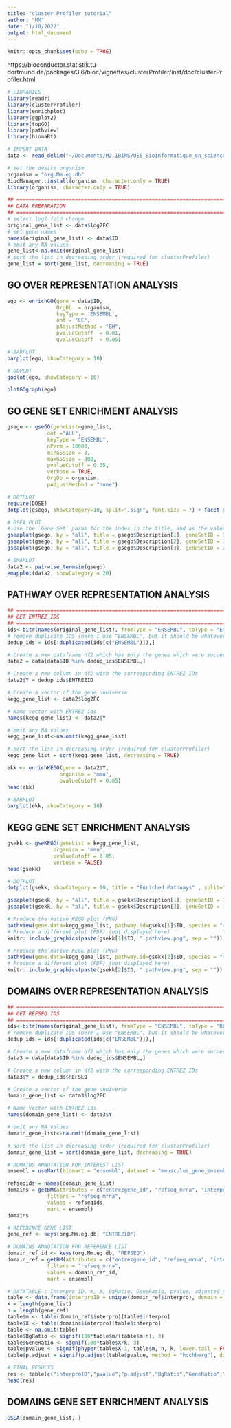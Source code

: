 ```yaml
---
title: "cluster Profiler tutorial"
author: "MM"
date: "1/10/2022"
output: html_document
---
```


```r
knitr::opts_chunk$set(echo = TRUE)
```

https://bioconductor.statistik.tu-dortmund.de/packages/3.6/bioc/vignettes/clusterProfiler/inst/doc/clusterProfiler.html

```r
# LIBRARIES
library(readr)
library(clusterProfiler)
library(enrichplot)
library(ggplot2)
library(topGO)
library(pathview)
library(biomaRt)
```

```r
# IMPORT DATA
data <- read_delim("~/Documents/M2.1BIMS/UE5_Bioinformatique_en_sciences_omiques/exemple.csv", delim = ";", escape_double = FALSE, trim_ws = TRUE)
```
```r
# set the desire organism
organism = "org.Mm.eg.db"
BiocManager::install(organism, character.only = TRUE)
library(organism, character.only = TRUE)
```

```r
## =======================================================================
## DATA PREPARATION 
## =======================================================================
# select log2 fold change 
original_gene_list <- data$log2FC
# set gene names
names(original_gene_list) <- data$ID
# omit any NA values 
gene_list<-na.omit(original_gene_list)
# sort the list in decreasing order (required for clusterProfiler)
gene_list = sort(gene_list, decreasing = TRUE)
```

## GO OVER REPRESENTATION ANALYSIS
```r
ego <- enrichGO(gene = data$ID,
                OrgDb  = organism,
                keyType = 'ENSEMBL',
                ont = "CC",
                pAdjustMethod = "BH",
                pvalueCutoff  = 0.01,
                qvalueCutoff  = 0.05)
```

```r
# BARPLOT
barplot(ego, showCategory = 10)
```
```r
# GOPLOT
goplot(ego, showCategory = 10)
```

```r
plotGOgraph(ego)
```

## GO GENE SET ENRICHMENT ANALYSIS
```r
gsego <- gseGO(geneList=gene_list, 
             ont ="ALL", 
             keyType = "ENSEMBL", 
             nPerm = 10000, 
             minGSSize = 3, 
             maxGSSize = 800, 
             pvalueCutoff = 0.05, 
             verbose = TRUE, 
             OrgDb = organism, 
             pAdjustMethod = "none")
```
```r
# DOTPLOT
require(DOSE)
dotplot(gsego, showCategory=10, split=".sign", font.size = 7) + facet_grid(.~.sign)
```
```r
# GSEA PLOT
# Use the `Gene Set` param for the index in the title, and as the value for geneSetId
gseaplot(gsego, by = "all", title = gsego$Description[1], geneSetID = 1)
gseaplot(gsego, by = "all", title = gsego$Description[2], geneSetID = 1)
gseaplot(gsego, by = "all", title = gsego$Description[3], geneSetID = 2)
```

```r
# EMAPLOT
data2 <- pairwise_termsim(gsego)
emapplot(data2, showCategory = 20)
```

## PATHWAY OVER REPRESENTATION ANALYSIS
```r
## =======================================================================
## GET ENTREZ IDS
## =======================================================================
ids<-bitr(names(original_gene_list), fromType = "ENSEMBL", toType = "ENTREZID", OrgDb=organism)
# remove duplicate IDS (here I use "ENSEMBL", but it should be whatever was selected as keyType)
dedup_ids = ids[!duplicated(ids[c("ENSEMBL")]),]

# Create a new dataframe df2 which has only the genes which were successfully mapped using the bitr function above
data2 = data[data$ID %in% dedup_ids$ENSEMBL,]

# Create a new column in df2 with the corresponding ENTREZ IDs
data2$Y = dedup_ids$ENTREZID

# Create a vector of the gene unuiverse
kegg_gene_list <- data2$log2FC

# Name vector with ENTREZ ids
names(kegg_gene_list) <- data2$Y

# omit any NA values 
kegg_gene_list<-na.omit(kegg_gene_list)

# sort the list in decreasing order (required for clusterProfiler)
kegg_gene_list = sort(kegg_gene_list, decreasing = TRUE)
```
```r
ekk <- enrichKEGG(gene = data2$Y,
                 organism = 'mmu',
                 pvalueCutoff = 0.05)
head(ekk)
```
```r
# BARPLOT
barplot(ekk, showCategory = 10)
```
## KEGG GENE SET ENRICHMENT ANALYSIS
```r
gsekk <- gseKEGG(geneList = kegg_gene_list,
               organism = 'mmu',
               pvalueCutoff = 0.05,
               verbose = FALSE)
head(gsekk)
```

```r
# DOTPLOT
dotplot(gsekk, showCategory = 10, title = "Enriched Pathways" , split=".sign") + facet_grid(.~.sign)
```
```r
gseaplot(gsekk, by = "all", title = gsekk$Description[1], geneSetID = 1)
gseaplot(gsekk, by = "all", title = gsekk$Description[3], geneSetID = 1)
```
```r
# Produce the native KEGG plot (PNG)
pathview(gene.data=kegg_gene_list, pathway.id=gsekk[1]$ID, species = "mmu")
# Produce a different plot (PDF) (not displayed here)
knitr::include_graphics(paste(gsekk[1]$ID, ".pathview.png", sep = ""))
```

```r
# Produce the native KEGG plot (PNG)
pathview(gene.data=kegg_gene_list, pathway.id=gsekk[2]$ID, species = "mmu")
# Produce a different plot (PDF) (not displayed here)
knitr::include_graphics(paste(gsekk[2]$ID, ".pathview.png", sep = ""))
```

## DOMAINS OVER REPRESENTATION ANALYSIS
```r
## =======================================================================
## GET REFSEQ IDS
## =======================================================================
ids<-bitr(names(original_gene_list), fromType = "ENSEMBL", toType = "REFSEQ", OrgDb=organism)
# remove duplicate IDS (here I use "ENSEMBL", but it should be whatever was selected as keyType)
dedup_ids = ids[!duplicated(ids[c("ENSEMBL")]),]

# Create a new dataframe df2 which has only the genes which were successfully mapped using the bitr function above
data3 = data[data$ID %in% dedup_ids$ENSEMBL,]

# Create a new column in df2 with the corresponding ENTREZ IDs
data3$Y = dedup_ids$REFSEQ

# Create a vector of the gene unuiverse
domain_gene_list <- data3$log2FC

# Name vector with ENTREZ ids
names(domain_gene_list) <- data3$Y

# omit any NA values 
domain_gene_list<-na.omit(domain_gene_list)

# sort the list in decreasing order (required for clusterProfiler)
domain_gene_list = sort(domain_gene_list, decreasing = TRUE)
```

```r
# DOMAINS ANNOTATION FOR INTEREST LIST
ensembl = useMart(biomart = "ensembl", dataset = "mmusculus_gene_ensembl")

refseqids = names(domain_gene_list)
domains = getBM(attributes = c("entrezgene_id", "refseq_mrna", "interpro", "interpro_description"), 
             filters = "refseq_mrna",
             values = refseqids, 
             mart = ensembl)
domains
```
```r
# REFERENCE GENE LIST
gene_ref <- keys(org.Mm.eg.db, "ENTREZID")

# DOMAINS ANNOTATION FOR REFERENCE LIST
domain_ref_id <- keys(org.Mm.eg.db, "REFSEQ")
domain_ref = getBM(attributes = c("entrezgene_id", "refseq_mrna", "interpro", "interpro_description"), 
             filters = "refseq_mrna",
             values = domain_ref_id, 
             mart = ensembl)
```


```r
# DATATABLE : Interpro ID, m, X, BgRatio, GeneRatio, pvalue, adjusted pvalue
table <- data.frame(interproID = unique(domain_ref$interpro), domain = unique(domain_ref$interpro_description))
k = length(gene_list)
n = length(gene_ref)
table$m <- table(domain_ref$interpro)[table$interpro]
table$X <- table(domains$interpro)[table$interpro]
table <- na.omit(table)
table$BgRatio <- signif(100*table$m/(table$m+n), 3)
table$GeneRatio <- signif(100*table$X/k, 3)
table$pvalue <- signif(phyper(table$X-1, table$m, n, k, lower.tail = FALSE), digits = 6)
table$p.adjust = signif(p.adjust(table$pvalue, method = "hochberg"), digits = 6)
```

```r
# FINAL RESULTS
res <- table[c("interproID","pvalue","p.adjust","BgRatio","GeneRatio","X","domain")]
head(res)
```
## DOMAINS GENE SET ENRICHMENT ANALYSIS
```r
GSEA(domain_gene_list, )
```


